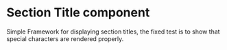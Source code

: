 
<Meta title="Newskit/Section Header" component={SectionHeader} />

# Section Title component
Simple Framework for displaying section titles, the fixed test is to show that special characters are rendered properly.

<Canvas>
  <Story name="Section Header">
    <ThemeProvider theme={TimesWebLightTheme}>
      <SectionHeader title={text('Title', 'News')} />
    </ThemeProvider>
  </Story>
</Canvas>

<Canvas>
  <Story name="Fixed Section Header">
    <ThemeProvider theme={TimesWebLightTheme}>
      <SectionHeader title={'Bricks & Mortar'} />
    </ThemeProvider>
  </Story>
</Canvas>